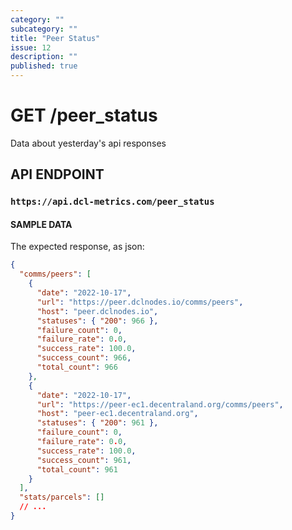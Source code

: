 ```yaml
---
category: ""
subcategory: ""
title: "Peer Status"
issue: 12
description: ""
published: true
---
```


# GET /peer_status

Data about yesterday's api responses

## API ENDPOINT

### `https://api.dcl-metrics.com/peer_status`

#### SAMPLE DATA

The expected response, as json:

```json
{
  "comms/peers": [
    {
      "date": "2022-10-17",
      "url": "https://peer.dclnodes.io/comms/peers",
      "host": "peer.dclnodes.io",
      "statuses": { "200": 966 },
      "failure_count": 0,
      "failure_rate": 0.0,
      "success_rate": 100.0,
      "success_count": 966,
      "total_count": 966
    },
    {
      "date": "2022-10-17",
      "url": "https://peer-ec1.decentraland.org/comms/peers",
      "host": "peer-ec1.decentraland.org",
      "statuses": { "200": 961 },
      "failure_count": 0,
      "failure_rate": 0.0,
      "success_rate": 100.0,
      "success_count": 961,
      "total_count": 961
    }
  ],
  "stats/parcels": []
  // ...
}
```

